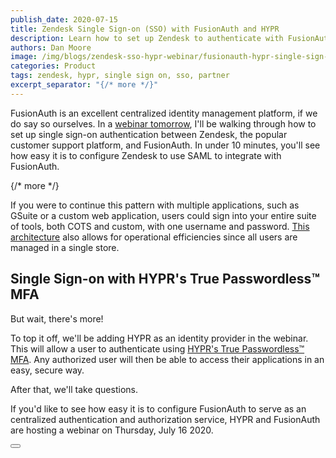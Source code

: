 ```yaml
---
publish_date: 2020-07-15 
title: Zendesk Single Sign-on (SSO) with FusionAuth and HYPR
description: Learn how to set up Zendesk to authenticate with FusionAuth and HYPR.
authors: Dan Moore
image: /img/blogs/zendesk-sso-hypr-webinar/fusionauth-hypr-single-sign-on-sso-webinar.jpg
categories: Product
tags: zendesk, hypr, single sign on, sso, partner
excerpt_separator: "{/* more */}"
---
```


FusionAuth is an excellent centralized identity management platform, if we do say so ourselves. In a [webinar tomorrow](https://get.hypr.com/fusionauth-webcast), I'll be walking through how to set up single sign-on authentication between Zendesk, the popular customer support platform, and FusionAuth. In under 10 minutes, you'll see how easy it is to configure Zendesk to use SAML to integrate with FusionAuth. 

{/* more */}

If you were to continue this pattern with multiple applications, such as GSuite or a custom web application, users could sign into your entire suite of tools, both COTS and custom, with one username and password. [This architecture](/blog/2020/07/08/auth-and-the-bottleneck-architecture) also allows for operational efficiencies since all users are managed in a single store.

## Single Sign-on with HYPR's True Passwordless&trade; MFA

But wait, there's more!

To top it off, we'll be adding HYPR as an identity provider in the webinar. This will allow a user to authenticate using [HYPR's True Passwordless&trade; MFA](https://www.hypr.com/true-passwordless-mfa/). Any authorized user will then be able to access their applications in an easy, secure way. 

After that, we'll take questions.

If you'd like to see how easy it is to configure FusionAuth to serve as an centralized authentication and authorization service, HYPR and FusionAuth are hosting a webinar on Thursday, July 16 2020. 

<Button label="Sign up for the webinar" href="https://get.hypr.com/fusionauth-webcast" />
